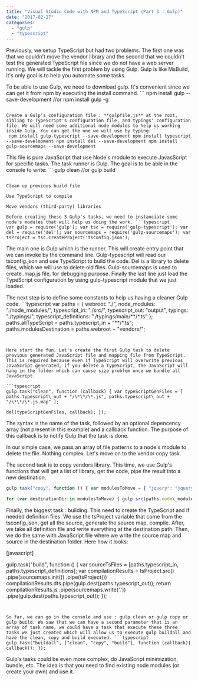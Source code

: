 ```yaml
---
title: "Visual Studio Code with NPM and TypeScript (Part 3 : Gulp)"
date: "2017-02-27"
categories: 
  - "gulp"
  - "typescript"
---
```


Previously, we setup TypeScript but had two problems. The first one was that we couldn't move the vendor library and the second that we couldn't test the generated TypeScript file since we do not have a web server running. We will tackle the first problem by using Gulp. Gulp is like MsBuild, it's only goal is to help you automate some tasks.

To be able to use Gulp, we need to download gulp. It's convenient since we can get it from npm by executing the install command. ``` 
 npm install gulp --save-development //or npm install gulp -g 
``` 

Create a Gulp's configuration file : **gulpfile.js** at the root, sibling to TypeScript's configuration file, and typings' configuration file. We will need some additional node modules to help us working inside Gulp. You can get the one we will use by typing: ``` 
 npm install gulp-typescript --save-development npm install typescript --save-development npm install del --save-development npm install gulp-sourcemaps --save-development 
``` 

This file is pure JavaScript that use Node's module to execute JavasScript for specific tasks. The task runner is Gulp. The goal is to be able in the console to write: ``` 
 gulp clean //or gulp build 
```  The Gulp file that we will build is simple for the case of learning how to use Gulp to do:

Clean up previous build file

Use TypeScript to compile

Move vendors (third-party) libraries

Before creating these 3 Gulp's tasks, we need to instanciate some node's modules that will help us doing the work. ```typescript
var gulp = require('gulp'); var tsc = require('gulp-typescript'); var del = require('del'); var sourcemaps = require('gulp-sourcemaps'); var tsProject = tsc.createProject('tsconfig.json'); 
``` 


The main one is Gulp which is the runner. This will create entry point that we can invoke by the command line. Gulp-typescript will read our tsconfig.json and use TypeScript to build the code. Del is a library to delete files, which we will use to delete old files. Gulp-sourcemaps is used to create .map.js file, for debugging purpose. Finally the last line just load the TypeScript configuration by using gulp-typescript module that we just loaded.

The next step is to define some constants to help us having a cleaner Gulp code. ```typescript
var paths = { webroot: "./", node\_modules: "./node\_modules/", typescript\_in: "./src/", typescript\_out: "output", typings: "./typings/", typescript\_definitions: "./typings/main/\*\*/\*.ts" }; paths.allTypeScript = paths.typescript\_in + "\*\*/\*.ts"; paths.modulesDestination = paths.webroot + "vendors/"; 
``` 


Here start the fun. Let's create the first Gulp task to delete previous generated JavaScript file and mapping file from TypeScript. This is required because even if TypeScript will overwrite previous JavaScript generated, if you delete a TypeScript, the JavaScript will hang in the folder which can cause size problem once we bundle all JavaScript.

```typescript
gulp.task("clean", function (callback) { var typeScriptGenFiles = [ paths.typescript\_out + "/\*\*/\*.js", paths.typescript\_out + "/\*\*/\*.js.map" ];

del(typeScriptGenFiles, callback); }); 
``` 
 The syntax is the name of the task, followed by an optional depencency array (not present in this example) and a callback function. The purpose of this callback is to notify Gulp that the task is done.

In our simple case, we pass an array of file patterns to a node's module to delete the file. Nothing complex. Let's move on to the vendor copy task.

The second task is to copy vendors library. This time, we use Gulp's functions that will get a list of library, get the code, pipe the result into a new destination.

```typescript
gulp.task("copy", function () { var modulesToMove = { "jquery": "jquery/dist/jquery\*.{js,map}" }

for (var destinationDir in modulesToMove) { gulp.src(paths.node\_modules + modulesToMove[destinationDir]) .pipe(gulp.dest(paths.modulesDestination + destinationDir)); } }); 
``` 


Finally, the biggest task : building. This need to create the TypeScript and if needed definition files. We use the tsProject variable that come from the tsconfig.json, get all the source, generate the source map, compile. After, we take all definition file and write everything at the destination path. Then, we do the same with JavaScript file where we write the source map and source in the destination folder. Here how it looks:

[javascript]

gulp.task("build", function () { var sourceTsFiles = [paths.typescript\_in, paths.typescript\_definitions]; var compilationResults = tsProject.src() .pipe(sourcemaps.init()) .pipe(tsProject()) compilationResults.dts.pipe(gulp.dest(paths.typescript\_out)); return compilationResults.js .pipe(sourcemaps.write('.')) .pipe(gulp.dest(paths.typescript\_out)); }); 
``` 


So far, we can go in the console and use : gulp clean or gulp copy or gulp build. We saw that we can have a second parameter that is an array of task name, we could have a task that execute these three tasks we just created which will allow us to execute gulp buildall and have the clean, copy and build executed. ```typescript
gulp.task("buildall", ["clean", "copy", "build"], function (callback){ callback(); }); 
``` 


Gulp's tasks could be even more complex, do JavaScript minimization, bundle, etc. The idea is that you need to find existing node modules (or create your own) and use it.
